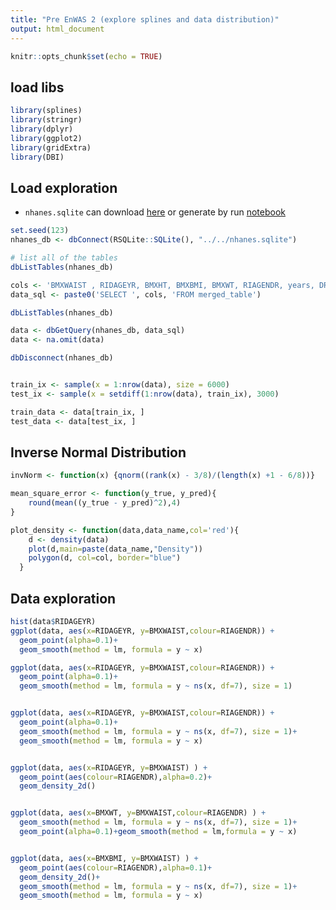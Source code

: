 ```yaml
---
title: "Pre EnWAS 2 (explore splines and data distribution)"
output: html_document
---
```


```r
knitr::opts_chunk$set(echo = TRUE)
```

## load libs
```r
library(splines)
library(stringr)
library(dplyr)
library(ggplot2)
library(gridExtra)
library(DBI)
```

## Load exploration

- `nhanes.sqlite` can download [here](https://github.com/ccb-hms/Imputation/blob/main/nhanes.sqlite) or generate by run [notebook](https://ccb-hms.github.io/Imputation/6_nhanes_data/nhanes_exploratory.html)

```r
set.seed(123)
nhanes_db <- dbConnect(RSQLite::SQLite(), "../../nhanes.sqlite")

# list all of the tables
dbListTables(nhanes_db)

cols <- 'BMXWAIST , RIDAGEYR, BMXHT, BMXBMI, BMXWT, RIAGENDR, years, DR1TM161, WTDRD1, BMXLEG, BMXARML '
data_sql <- paste0('SELECT ', cols, 'FROM merged_table')

dbListTables(nhanes_db)

data <- dbGetQuery(nhanes_db, data_sql)
data <- na.omit(data)

dbDisconnect(nhanes_db)


train_ix <- sample(x = 1:nrow(data), size = 6000)
test_ix <- sample(x = setdiff(1:nrow(data), train_ix), 3000)

train_data <- data[train_ix, ]
test_data <- data[test_ix, ]
```

## Inverse Normal Distribution

```r
invNorm <- function(x) {qnorm((rank(x) - 3/8)/(length(x) +1 - 6/8))}

mean_square_error <- function(y_true, y_pred){
    round(mean((y_true - y_pred)^2),4)
}

plot_density <- function(data,data_name,col='red'){
    d <- density(data)
    plot(d,main=paste(data_name,"Density"))
    polygon(d, col=col, border="blue")
  }


```

## Data exploration


```r
hist(data$RIDAGEYR)
ggplot(data, aes(x=RIDAGEYR, y=BMXWAIST,colour=RIAGENDR)) + 
  geom_point(alpha=0.1)+
  geom_smooth(method = lm, formula = y ~ x)

ggplot(data, aes(x=RIDAGEYR, y=BMXWAIST,colour=RIAGENDR)) + 
  geom_point(alpha=0.1)+
  geom_smooth(method = lm, formula = y ~ ns(x, df=7), size = 1)


ggplot(data, aes(x=RIDAGEYR, y=BMXWAIST,colour=RIAGENDR)) + 
  geom_point(alpha=0.1)+
  geom_smooth(method = lm, formula = y ~ ns(x, df=7), size = 1)+
  geom_smooth(method = lm, formula = y ~ x)


ggplot(data, aes(x=RIDAGEYR, y=BMXWAIST) ) + 
  geom_point(aes(colour=RIAGENDR),alpha=0.2)+
  geom_density_2d()


ggplot(data, aes(x=BMXWT, y=BMXWAIST,colour=RIAGENDR) ) + 
  geom_smooth(method = lm, formula = y ~ ns(x, df=7), size = 1)+
  geom_point(alpha=0.1)+geom_smooth(method = lm,formula = y ~ x)


ggplot(data, aes(x=BMXBMI, y=BMXWAIST) ) + 
  geom_point(aes(colour=RIAGENDR),alpha=0.1)+
  geom_density_2d()+
  geom_smooth(method = lm, formula = y ~ ns(x, df=7), size = 1)+
  geom_smooth(method = lm, formula = y ~ x)

```

